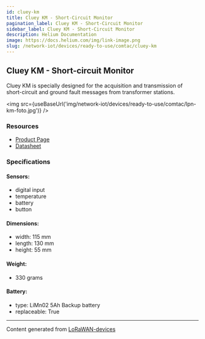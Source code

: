 ```yaml
---
id: cluey-km
title: Cluey KM - Short-Circuit Monitor
pagination_label: Cluey KM - Short-Circuit Monitor
sidebar_label: Cluey KM - Short-Circuit Monitor
description: Helium Documentation
image: https://docs.helium.com/img/link-image.png
slug: /network-iot/devices/ready-to-use/comtac/cluey-km
---
```



## Cluey KM - Short-circuit Monitor

Cluey KM is specially designed for the acquisition and transmission of short-circuit and ground
fault messages from transformer stations.

<img src={useBaseUrl('img/network-iot/devices/ready-to-use/comtac/lpn-km-foto.jpg')} />

### Resources

- [Product Page](https://www.comtac.ch/en/produkte/lora/cluey/index.html#KM)
- [Datasheet](https://www.comtac.ch/cms/upload/downloads/dokumente/C-FS-Cluey_KM_220613_EN.pdf)

### Specifications

#### Sensors:

- digital input
- temperature
- battery
- button

#### Dimensions:

- width: 115 mm
- length: 130 mm
- height: 55 mm

#### Weight:

- 330 grams

#### Battery:

- type: LiMn02 5Ah Backup battery
- replaceable: True

---

Content generated from [LoRaWAN-devices](https://github.com/TheThingsNetwork/lorawan-devices)
